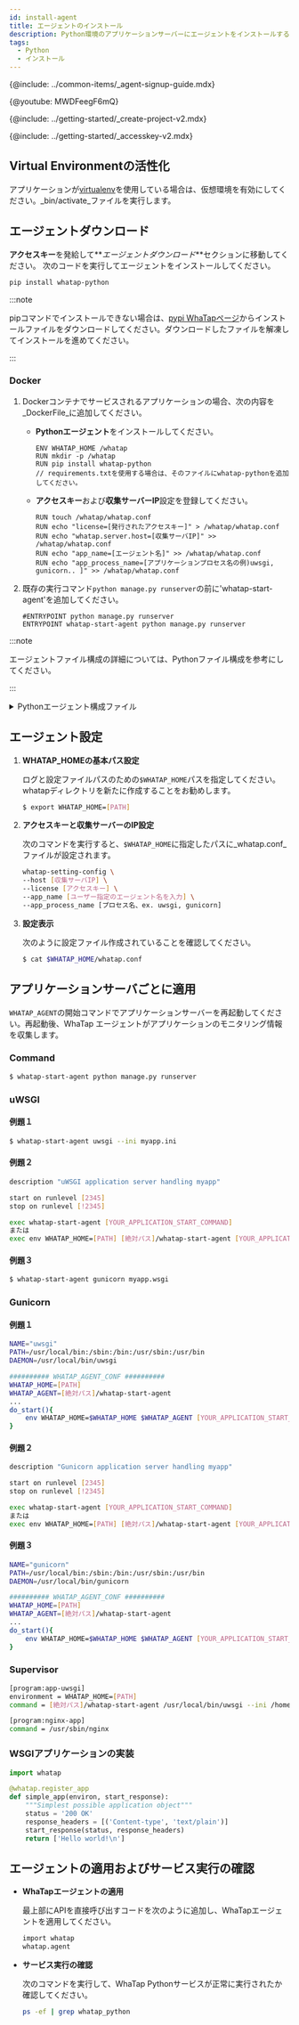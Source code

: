 ```yaml
---
id: install-agent
title: エージェントのインストール
description: Python環境のアプリケーションサーバーにエージェントをインストールする方法を提供します。
tags:
  - Python
  - インストール
---
```



{@include: ../common-items/_agent-signup-guide.mdx}   

{@youtube: MWDFeegF6mQ}

{@include: ../getting-started/_create-project-v2.mdx} 

{@include: ../getting-started/_accesskey-v2.mdx} 

## Virtual Environmentの活性化

アプリケーションが[virtualenv](https://docs.python.org/ko/3.7/library/venv.html)を使用している場合は、仮想環境を有効にしてください。_bin/activate_ファイルを実行します。

## エージェントダウンロード

**アクセスキー**を発給して**_エージェントダウンロード_**セクションに移動してください。 次のコードを実行してエージェントをインストールしてください。

```bash
pip install whatap-python
```

:::note

pipコマンドでインストールできない場合は、[pypi WhaTapページ](https://pypi.org/project/whatap-python/#files)からインストールファイルをダウンロードしてください。ダウンロードしたファイルを解凍してインストールを進めてください。

:::

### Docker

1. Dockerコンテナでサービスされるアプリケーションの場合、次の内容を_DockerFile_に追加してください。

   - **Pythonエージェント**をインストールしてください。

     ```docker title='Dockerfile' {3}
     ENV WHATAP_HOME /whatap
     RUN mkdir -p /whatap
     RUN pip install whatap-python
     // requirements.txtを使用する場合は、そのファイルにwhatap-pythonを追加してください。
     ```

   - **アクセスキー**および**収集サーバーIP**設定を登録してください。

     ```docker title='Dockerfile'
     RUN touch /whatap/whatap.conf
     RUN echo "license=[発行されたアクセスキー]" > /whatap/whatap.conf
     RUN echo "whatap.server.host=[収集サーバIP]" >> /whatap/whatap.conf
     RUN echo "app_name=[エージェント名]" >> /whatap/whatap.conf
     RUN echo "app_process_name=[アプリケーションプロセス名の例)uwsgi, gunicorn.. ]" >> /whatap/whatap.conf
     ```

2. 既存の実行コマンド`python manage.py runserver`の前に'whatap-start-agent'を追加してください。

   ```docker title='Dockerfile'
   #ENTRYPOINT python manage.py runserver
   ENTRYPOINT whatap-start-agent python manage.py runserver
   ```

:::note

エージェントファイル構成の詳細については、Pythonファイル構成を参考にしてください。

:::

<details>
<summary>Pythonエージェント構成ファイル</summary>
Pythonエージェントファイルは、アプリケーションモニタリングに必要な情報を抽出し、タブ収集サーバーに伝達するトレーサーと、トレーサーがデータを送信できるよう支援する要素で構成されています。

- _whatap.conf_

  エージェント設定の基本的な必須ファイルです。エージェントに関連するオプションはすべて_whatap.conf_ファイルで設定できます。

- _paramkey.txt_

  追跡したトランザクションのトレース情報として収集したHTTPとSQLデータのパラメータ情報を確認するために使用します。 

  セキュリティキーをファイルに保存した後、実際に収集されたデータをブラウザで確認したい場合は、ファイルに保存されたセキュリティキーを入力して表示できます。 

  ファイルの内容を直接変更することで、セキュリティ キーの修正が可能です。関連オプションは次のとおりです。 

  - **profile_http_parameter_enabled** <span class='type'>Boolean</span>

    デフォルト値`false`

  - **profile_sql_param_enabled** <span class='type'>Boolean</span>

    デフォルト値`false`

</details>

## エージェント設定

1. **WHATAP_HOMEの基本パス設定**

   ログと設定ファイルパスのための`$WHATAP_HOME`パスを指定してください。whatapディレクトリを新たに作成することをお勧めします。

   ```bash
   $ export WHATAP_HOME=[PATH]
   ```

2. **アクセスキーと収集サーバーのIP設定**

   次のコマンドを実行すると、`$WHATAP_HOME`に指定したパスに_whatap.conf_ファイルが設定されます。

   ```bash
   whatap-setting-config \
   --host [収集サーバIP] \
   --license [アクセスキー] \
   --app_name [ユーザー指定のエージェント名を入力] \
   --app_process_name [プロセス名、ex. uwsgi, gunicorn]
   ```

3. **設定表示**

   次のように設定ファイル作成されていることを確認してください。

   ```bash
   $ cat $WHATAP_HOME/whatap.conf
   ```

## アプリケーションサーバごとに適用

`WHATAP_AGENT`の開始コマンドでアプリケーションサーバーを再起動してください。再起動後、WhaTap エージェントがアプリケーションのモニタリング情報を収集します。

### Command

```bash title=SH
$ whatap-start-agent python manage.py runserver
```

### uWSGI

#### 例題１

```bash title=SH
$ whatap-start-agent uwsgi --ini myapp.ini
```

#### 例題２

```bash title=VI
description "uWSGI application server handling myapp"

start on runlevel [2345]
stop on runlevel [!2345]

exec whatap-start-agent [YOUR_APPLICATION_START_COMMAND]
または
exec env WHATAP_HOME=[PATH] [絶対パス]/whatap-start-agent [YOUR_APPLICATION_START_COMMAND]
```

#### 例題３

```bash title=SH
$ whatap-start-agent gunicorn myapp.wsgi
```

### Gunicorn

#### 例題１

```bash title=SH
NAME="uwsgi"
PATH=/usr/local/bin:/sbin:/bin:/usr/sbin:/usr/bin
DAEMON=/usr/local/bin/uwsgi

########## WHATAP_AGENT_CONF ##########
WHATAP_HOME=[PATH]
WHATAP_AGENT=[絶対パス]/whatap-start-agent
...
do_start(){
    env WHATAP_HOME=$WHATAP_HOME $WHATAP_AGENT [YOUR_APPLICATION_START_COMMAND]
}
```

#### 例題２

```bash title=SH
description "Gunicorn application server handling myapp"

start on runlevel [2345]
stop on runlevel [!2345]

exec whatap-start-agent [YOUR_APPLICATION_START_COMMAND]
または
exec env WHATAP_HOME=[PATH] [絶対パス]/whatap-start-agent [YOUR_APPLICATION_START_COMMAND]
```

#### 例題３

```bash title=SH
NAME="gunicorn"
PATH=/usr/local/bin:/sbin:/bin:/usr/sbin:/usr/bin
DAEMON=/usr/local/bin/gunicorn

########## WHATAP_AGENT_CONF ##########
WHATAP_HOME=[PATH]
WHATAP_AGENT=[絶対パス]/whatap-start-agent
...
do_start(){
    env WHATAP_HOME=$WHATAP_HOME $WHATAP_AGENT [YOUR_APPLICATION_START_COMMAND]
}
```

### Supervisor

```bash title=SH
[program:app-uwsgi]
environment = WHATAP_HOME=[PATH]
command = [絶対パス]/whatap-start-agent /usr/local/bin/uwsgi --ini /home/blog/backend/config/uwsgi.ini

[program:nginx-app]
command = /usr/sbin/nginx
```

### WSGIアプリケーションの実装

```python title=PYTHON
import whatap

@whatap.register_app
def simple_app(environ, start_response):
    """Simplest possible application object"""
    status = '200 OK'
    response_headers = [('Content-type', 'text/plain')]
    start_response(status, response_headers)
    return ['Hello world!\n']
```

## エージェントの適用およびサービス実行の確認

- **WhaTapエージェントの適用**

  最上部にAPIを直接呼び出すコードを次のように追加し、WhaTapエージェントを適用してください。

  ```bash
  import whatap
  whatap.agent
  ```

- **サービス実行の確認**

  次のコマンドを実行して、WhaTap Pythonサービスが正常に実行されたか確認してください。

  ```bash
  ps -ef | grep whatap_python
  ```
